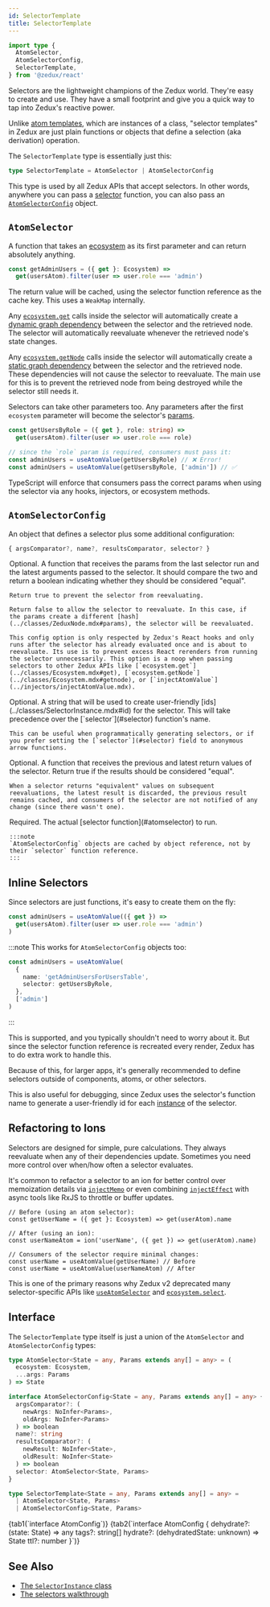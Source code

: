 ```yaml
---
id: SelectorTemplate
title: SelectorTemplate
---
```



```ts
import type {
  AtomSelector,
  AtomSelectorConfig,
  SelectorTemplate,
} from '@zedux/react'
```

Selectors are the lightweight champions of the Zedux world. They're easy to create and use. They have a small footprint and give you a quick way to tap into Zedux's reactive power.

Unlike [atom templates](../classes/AtomTemplate.mdx), which are instances of a class, "selector templates" in Zedux are just plain functions or objects that define a selection (aka derivation) operation.

The `SelectorTemplate` type is essentially just this:

```ts
type SelectorTemplate = AtomSelector | AtomSelectorConfig
```

This type is used by all Zedux APIs that accept selectors. In other words, anywhere you can pass a [selector](#atomselector) function, you can also pass an [`AtomSelectorConfig`](#atomselectorconfig) object.

## `AtomSelector`

A function that takes an [ecosystem](../classes/Ecosystem.mdx) as its first parameter and can return absolutely anything.

```ts
const getAdminUsers = ({ get }: Ecosystem) =>
  get(usersAtom).filter(user => user.role === 'admin')
```

The return value will be cached, using the selector function reference as the cache key. This uses a `WeakMap` internally.

Any [`ecosystem.get`](../classes/Ecosystem.mdx#get) calls inside the selector will automatically create a [dynamic graph dependency](../glossary.mdx#dynamic-graph-dependency) between the selector and the retrieved node. The selector will automatically reevaluate whenever the retrieved node's state changes.

Any [`ecosystem.getNode`](../classes/Ecosystem.mdx#getnode) calls inside the selector will automatically create a [static graph dependency](../glossary.mdx#static-graph-dependency) between the selector and the retrieved node. These dependencies will not cause the selector to reevaluate. The main use for this is to prevent the retrieved node from being destroyed while the selector still needs it.

Selectors can take other parameters too. Any parameters after the first `ecosystem` parameter will become the selector's [params](../classes/SelectorInstance.mdx#params).

```ts
const getUsersByRole = ({ get }, role: string) =>
  get(usersAtom).filter(user => user.role === role)

// since the `role` param is required, consumers must pass it:
const adminUsers = useAtomValue(getUsersByRole) // ❌ Error!
const adminUsers = useAtomValue(getUsersByRole, ['admin']) // ✅
```

TypeScript will enforce that consumers pass the correct params when using the selector via any hooks, injectors, or ecosystem methods.

## `AtomSelectorConfig`

An object that defines a selector plus some additional configuration:

```ts
{ argsComparator?, name?, resultsComparator, selector? }
```

<Legend>
  <Item name="argsComparator">
    Optional. A function that receives the params from the last selector run and the latest arguments passed to the selector. It should compare the two and return a boolean indicating whether they should be considered "equal".

    Return true to prevent the selector from reevaluating.

    Return false to allow the selector to reevaluate. In this case, if the params create a different [hash](../classes/ZeduxNode.mdx#params), the selector will be reevaluated.

    This config option is only respected by Zedux's React hooks and only runs after the selector has already evaluated once and is about to reevaluate. Its use is to prevent excess React rerenders from running the selector unnecessarily. This option is a noop when passing selectors to other Zedux APIs like [`ecosystem.get`](../classes/Ecosystem.mdx#get), [`ecosystem.getNode`](../classes/Ecosystem.mdx#getnode), or [`injectAtomValue`](../injectors/injectAtomValue.mdx).

  </Item>
  <Item name="name">
    Optional. A string that will be used to create user-friendly [ids](../classes/SelectorInstance.mdx#id) for the selector. This will take precedence over the [`selector`](#selector) function's name.

    This can be useful when programmatically generating selectors, or if you prefer setting the [`selector`](#selector) field to anonymous arrow functions.

  </Item>
  <Item name="resultsComparator">
    Optional. A function that receives the previous and latest return values of the selector. Return true if the results should be considered "equal".

    When a selector returns "equivalent" values on subsequent reevaluations, the latest result is discarded, the previous result remains cached, and consumers of the selector are not notified of any change (since there wasn't one).

  </Item>
  <Item name="selector">
    Required. The actual [selector function](#atomselector) to run.

    :::note
    `AtomSelectorConfig` objects are cached by object reference, not by their `selector` function reference.
    :::

  </Item>
</Legend>

## Inline Selectors

Since selectors are just functions, it's easy to create them on the fly:

```ts
const adminUsers = useAtomValue(({ get }) =>
  get(usersAtom).filter(user => user.role === 'admin')
)
```

:::note
This works for `AtomSelectorConfig` objects too:

```ts
const adminUsers = useAtomValue(
  {
    name: 'getAdminUsersForUsersTable',
    selector: getUsersByRole,
  },
  ['admin']
)
```

:::

This is supported, and you typically shouldn't need to worry about it. But since the selector function reference is recreated every render, Zedux has to do extra work to handle this.

Because of this, for larger apps, it's generally recommended to define selectors outside of components, atoms, or other selectors.

This is also useful for debugging, since Zedux uses the selector's function name to generate a user-friendly id for each [instance](../classes/SelectorInstance.mdx) of the selector.

## Refactoring to Ions

Selectors are designed for simple, pure calculations. They always reevaluate when any of their dependencies update. Sometimes you need more control over when/how often a selector evaluates.

It's common to refactor a selector to an ion for better control over memoization details via [`injectMemo`](/not-done?path=../injectors/injectMemo.mdx) or even combining [`injectEffect`](/not-done?path=../injectors/injectEffect.mdx) with async tools like RxJS to throttle or buffer updates.

```tsx
// Before (using an atom selector):
const getUserName = ({ get }: Ecosystem) => get(userAtom).name

// After (using an ion):
const userNameAtom = ion('userName', ({ get }) => get(userAtom).name)

// Consumers of the selector require minimal changes:
const userName = useAtomValue(getUserName) // Before
const userName = useAtomValue(userNameAtom) // After
```

This is one of the primary reasons why Zedux v2 deprecated many selector-specific APIs like [`useAtomSelector`](../hooks/useAtomSelector.mdx) and [`ecosystem.select`](../classes/Ecosystem.mdx#select).

## Interface

The `SelectorTemplate` type itself is just a union of the `AtomSelector` and `AtomSelectorConfig` types:

```ts
type AtomSelector<State = any, Params extends any[] = any> = (
  ecosystem: Ecosystem,
  ...args: Params
) => State

interface AtomSelectorConfig<State = any, Params extends any[] = any> {
  argsComparator?: (
    newArgs: NoInfer<Params>,
    oldArgs: NoInfer<Params>
  ) => boolean
  name?: string
  resultsComparator?: (
    newResult: NoInfer<State>,
    oldResult: NoInfer<State>
  ) => boolean
  selector: AtomSelector<State, Params>
}

type SelectorTemplate<State = any, Params extends any[] = any> =
  | AtomSelector<State, Params>
  | AtomSelectorConfig<State, Params>
```

<Tabs>
  {tab1(`interface AtomConfig<State>`)}
  {tab2(`interface AtomConfig<State = any> {
  dehydrate?: (state: State) => any
  tags?: string[]
  hydrate?: (dehydratedState: unknown) => State
  ttl?: number
}`)}
</Tabs>

## See Also

- [The `SelectorInstance` class](../classes/SelectorInstance.mdx)
- [The selectors walkthrough](../../../walkthrough/selectors.mdx)
